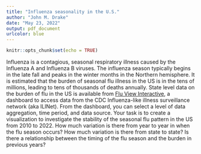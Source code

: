 ```yaml
---
title: "Influenza seasonality in the U.S."
author: "John M. Drake"
date: "May 23, 2022"
output: pdf_document
urlcolor: blue
---
```


```r
knitr::opts_chunk$set(echo = TRUE)
```

Influenza is a contagious, seasonal respiratory illness caused by the Influenza A and Influenza B viruses.
The influenza season typically begins in the late fall and peaks in the winter months in the Northern hemisphere.
It is estimated that the burden of seasonal flu illness in the US is in the tens of millions, leading to tens of thousands of deaths annually.
State level data on the burden of flu in the US is available from [Flu View Interactive](https://gis.cdc.gov/grasp/fluview/fluportaldashboard.html), a dashboard to access data from the CDC Influenza-like illness surveillance network (aka ILINet).
From the dashboard, you can select a level of data aggregation, time period, and data source.
Your task is to create a visualization to investigate the stability of the seasonal flu pattern in the US from 2010 to 2022.
How much variation is there from year to year in when the flu season occurs?
How much variation is there from state to state?
Is there a relationship between the timing of the flu season and the burden in previous years?
